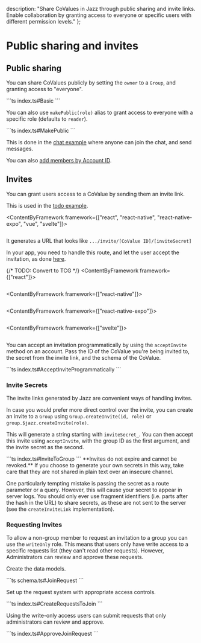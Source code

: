   description: "Share CoValues in Jazz through public sharing and invite links. Enable collaboration by granting access to everyone or specific users with different permission levels."
};


# Public sharing and invites

## Public sharing

You can share CoValues publicly by setting the `owner` to a `Group`, and granting access to "everyone".

<CodeGroup>
```ts index.ts#Basic
```
</CodeGroup>

You can also use `makePublic(role)` alias to grant access to everyone with a specific role (defaults to `reader`).

<CodeGroup className="[&_span]:whitespace-normal">
```ts index.ts#MakePublic
```
</CodeGroup>

This is done in the [chat example](https://github.com/garden-co/jazz/tree/main/examples/chat) where anyone can join the chat, and send messages.

You can also [add members by Account ID](/docs/permissions-and-sharing/overview#adding-group-members-by-id).

## Invites

You can grant users access to a CoValue by sending them an invite link.

This is used in the [todo example](https://github.com/garden-co/jazz/tree/main/examples/todo).

<ContentByFramework framework={["react", "react-native", "react-native-expo", "vue", "svelte"]}>
<CodeGroup>
```tsx react.tsx#CreateInviteLink
```
</CodeGroup>
</ContentByFramework>

It generates a URL that looks like `.../invite/[CoValue ID]/[inviteSecret]`

In your app, you need to handle this route, and let the user accept the invitation,
as done [here](https://github.com/garden-co/jazz/tree/main/examples/todo/src/2_main.tsx).

{/* TODO: Convert to TCG */}
<ContentByFramework framework={["react"]}>
<CodeGroup>
```ts react.tsx#AcceptInvite
```
</CodeGroup>
</ContentByFramework>

<ContentByFramework framework={["react-native"]}>
<CodeGroup>
```tsx rn.tsx#AcceptInvite
```
</CodeGroup>
</ContentByFramework>

<ContentByFramework framework={["react-native-expo"]}>
<CodeGroup>
```ts expo.tsx#AcceptInvite
```
</CodeGroup>
</ContentByFramework>

<ContentByFramework framework={["svelte"]}>
<CodeGroup>
```svelte svelte.svelte
```
</CodeGroup>
</ContentByFramework>

You can accept an invitation programmatically by using the `acceptInvite` method on an account.
Pass the ID of the CoValue you're being invited to, the secret from the invite link, and the schema of the CoValue.

<CodeGroup>
```ts index.ts#AcceptInviteProgrammatically
```
</CodeGroup>

### Invite Secrets
The invite links generated by Jazz are convenient ways of handling invites.

In case you would prefer more direct control over the invite, you can create an invite to a `Group` using `Group.createInvite(id, role)` or `group.$jazz.createInvite(role)`.

This will generate a string starting with `inviteSecret_`. You can then accept this invite using `acceptInvite`, with the group ID as the first argument, and the invite secret as the second.

<CodeGroup preferWrap>
```ts index.ts#InviteToGroup
```
</CodeGroup>

<Alert variant="warning" title="Security Note" className="mt-4">
  **Invites do not expire and cannot be revoked.** If you choose to generate your own secrets in this way, take care that they are not shared in plain text over an insecure channel.

  One particularly tempting mistake is passing the secret as a route parameter or a query. However, this will cause your secret to appear in server logs. You should only ever use fragment identifiers (i.e. parts after the hash in the URL) to share secrets, as these are not sent to the server (see the `createInviteLink` implementation).
</Alert>

### Requesting Invites

To allow a non-group member to request an invitation to a group you can use the `writeOnly` role.
This means that users only have write access to a specific requests list (they can't read other requests).
However, Administrators can review and approve these requests.

Create the data models.

<CodeGroup>
```ts schema.ts#JoinRequest
```
</CodeGroup>

Set up the request system with appropriate access controls.

<CodeGroup>
```ts index.ts#CreateRequestsToJoin
```
</CodeGroup>

Using the write-only access users can submit requests that only administrators can review and approve.

<CodeGroup>
```ts index.ts#ApproveJoinRequest
```
</CodeGroup>
